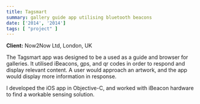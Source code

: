 ```yaml
---
title: Tagsmart
summary: gallery guide app utilising bluetooth beacons
date: ['2014', '2014']
tags: [ "project" ]
---
```


<Heading e={e} />

**Client:** Now2Now Ltd, London, UK

The Tagsmart app was designed to be a used as a guide and browser for galleries. It 
utilised iBeacons, gps, and qr codes in order to respond and display relevant content. 
A user would approach an artwork, and the app would display more information in response.

I developed the iOS app in Objective-C, and worked with iBeacon hardware to find a 
workable sensing solution.

